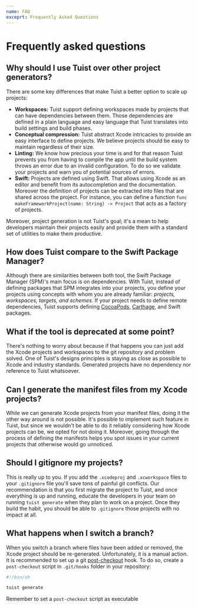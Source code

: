 ```yaml
---
name: FAQ
exceprt: Frequently Asked Questions
---
```


# Frequently asked questions

## Why should I use Tuist over other project generators?

There are some key differences that make Tuist a better option to scale up projects:

- **Workspaces:** Tuist support defining workspaces made by projects that can have dependencies between them. Those dependencies are defined in a plain language and easy language that Tuist translates into build settings and build phases.
- **Conceptual compression:** Tuist abstract Xcode intricacies to provide an easy interface to define projects. We believe projects should be easy to maintain regardless of their size.
- **Linting:** We know how precious your time is and for that reason Tuist prevents you from having to compile the app until the build system throws an error due to an invalid configuration. To do so we validate your projects and warn you of potential sources of errors.
- **Swift:** Projects are defined using Swift. That allows using Xcode as an editor and benefit from its autocompletion and the documentation. Moreover the definition of projects can be extracted into files that are shared across the project. For instance, you can define a function `func makeFrameworkProject(name: String) -> Project` that acts as a factory of projects.

Moreover, project generation is not Tuist's goal; it's a mean to help developers maintain their projects easily and provide them with a standard set of utilities to make them productive.

## How does Tuist compare to the Swift Package Manager?

Although there are similarities between both tool, the Swift Package Manager (SPM)'s main focus is on dependencies. With Tuist, instead of defining packages that SPM integrates into your projects, you define your projects using concepts with whom you are already familiar: _projects, workspaces, targets, and schemes._ If your project needs to define remote dependencies, Tuist supports defining [CocoaPods](https://cocoapods.org), [Carthage](https://github.com/carthage/carthage), and Swift packages.

## What if the tool is deprecated at some point?

There's nothing to worry about because if that happens you can just add the Xcode projects and workspaces to the git repository and problem solved. One of Tuist's designs principles is staying as close as possible to Xcode and industry standards. Generated projects have no dependency nor reference to Tuist whatsoever.

## Can I generate the manifest files from my Xcode projects?

While we can generate Xcode projects from your manifest files, doing it the other way around is not possible. It's possible to implement such feature in Tuist, but since we wouldn't be able to do it reliably considering how Xcode projects can be, we opted for not doing it. Moreover, going through the process of defining the manifests helps you spot issues in your current projects that otherwise would go unnoticed.

## Should I gitignore my projects?

This is really up to you. If you add the `.xcodeproj` and `.xcworkspace` files to your `.gitignore` file you'll save tons of painful git conflicts. Our recommendation is that you first migrate the project to Tuist, and once everything is up and running, educate the developers in your team on running `tuist generate` when they plan to work on a project. Once they build the habit, you should be able to `.gitignore` those projects with no impact at all.

## What happens when I switch a branch?

When you switch a branch where files have been added or removed, the Xcode project should be re-generated. Unfortunately, it is a manual action. It is recommended to set up a git [post-checkout](https://www.git-scm.com/docs/githooks#_post_checkout) hook. To do so, create a `post-checkout` script in `.git/hooks` folder in your repository:

```bash
#!/bin/sh

tuist generate
```

Remember to set a `post-checkout` script as executable
